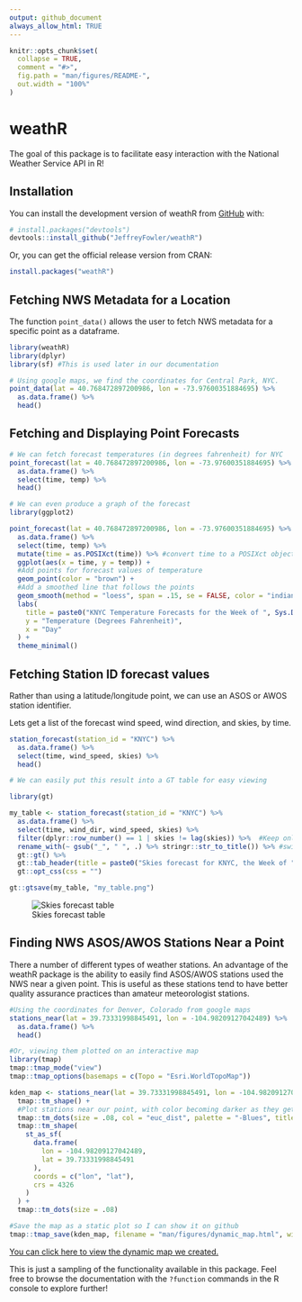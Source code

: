```yaml
---
output: github_document
always_allow_html: TRUE
---
```


```r
knitr::opts_chunk$set(
  collapse = TRUE,
  comment = "#>",
  fig.path = "man/figures/README-",
  out.width = "100%"
)
```

# weathR

<!-- badges: start -->
<!-- badges: end -->

The goal of this package is to facilitate easy interaction with the National Weather Service API in R!

## Installation

You can install the development version of weathR from [GitHub](https://github.com/) with:

``` r
# install.packages("devtools")
devtools::install_github("JeffreyFowler/weathR")
```

Or, you can get the official release version from CRAN:

``` r
install.packages("weathR")
```

## Fetching NWS Metadata for a Location

The function `point_data()` allows the user to fetch NWS metadata for a specific point as a dataframe.

```r
library(weathR)
library(dplyr)
library(sf) #This is used later in our documentation

# Using google maps, we find the coordinates for Central Park, NYC.
point_data(lat = 40.768472897200986, lon = -73.97600351884695) %>% 
  as.data.frame() %>% 
  head()

```

## Fetching and Displaying Point Forecasts

```r

# We can fetch forecast temperatures (in degrees fahrenheit) for NYC
point_forecast(lat = 40.768472897200986, lon = -73.97600351884695) %>% 
  as.data.frame() %>% 
  select(time, temp) %>% 
  head()

# We can even produce a graph of the forecast
library(ggplot2)

point_forecast(lat = 40.768472897200986, lon = -73.97600351884695) %>% 
  as.data.frame() %>% 
  select(time, temp) %>% 
  mutate(time = as.POSIXct(time)) %>% #convert time to a POSIXct object 
  ggplot(aes(x = time, y = temp)) +
  #Add points for forecast values of temperature
  geom_point(color = "brown") +
  #Add a smoothed line that follows the points
  geom_smooth(method = "loess", span = .15, se = FALSE, color = "indianred") +
  labs(
    title = paste0("KNYC Temperature Forecasts for the Week of ", Sys.Date()),
    y = "Temperature (Degrees Fahrenheit)",
    x = "Day"
  ) +
  theme_minimal()

```

## Fetching Station ID forecast values

Rather than using a latitude/longitude point, we can use an ASOS or AWOS station identifier.

Lets get a list of the forecast wind speed, wind direction, and skies, by time.

```r

station_forecast(station_id = "KNYC") %>% 
  as.data.frame() %>% 
  select(time, wind_speed, skies) %>% 
  head()

# We can easily put this result into a GT table for easy viewing
```

```r
library(gt)

my_table <- station_forecast(station_id = "KNYC") %>% 
  as.data.frame() %>% 
  select(time, wind_dir, wind_speed, skies) %>% 
  filter(dplyr::row_number() == 1 | skies != lag(skies)) %>%  #Keep only observations where the first row is 0 and the skies change
  rename_with(~ gsub("_", " ", .) %>% stringr::str_to_title()) %>% #switch from snake_case to Title Case
  gt::gt() %>% 
  gt::tab_header(title = paste0("Skies forecast for KNYC, the Week of ", Sys.Date())) %>% 
  gt::opt_css(css = "")

gt::gtsave(my_table, "my_table.png")
```
![Skies forecast table](my_table.png)

## Finding NWS ASOS/AWOS Stations Near a Point

There a number of different types of weather stations. An advantage of the weathR package is the ability to easily find ASOS/AWOS stations used the NWS near a given point. This is useful as these stations tend to have better quality assurance practices than amateur meteorologist stations.

```r

#Using the coordinates for Denver, Colorado from google maps
stations_near(lat = 39.73331998845491, lon = -104.98209127042489) %>% 
  as.data.frame() %>% 
  head()

#Or, viewing them plotted on an interactive map
library(tmap)
tmap::tmap_mode("view")
tmap::tmap_options(basemaps = c(Topo = "Esri.WorldTopoMap"))

kden_map <- stations_near(lat = 39.73331998845491, lon = -104.98209127042489) %>% 
  tmap::tm_shape() + 
  #Plot stations near our point, with color becoming darker as they get closer
  tmap::tm_dots(size = .08, col = "euc_dist", palette = "-Blues", title = "Euclidian Distance") +
  tmap::tm_shape(
    st_as_sf(
      data.frame(
        lon = -104.98209127042489,
        lat = 39.73331998845491
      ),
      coords = c("lon", "lat"),
      crs = 4326
    )
  ) +
  tmap::tm_dots(size = .08)

#Save the map as a static plot so I can show it on github
tmap::tmap_save(kden_map, filename = "man/figures/dynamic_map.html", width = 6, height = 4)

```
[You can click here to view the dynamic map we created.](https://jeffreyfowler.github.io/weathR/man/figures/dynamic_map.html)

This is just a sampling of the functionality available in this package. Feel free to browse the documentation with the `?function` commands in the R console to explore further!

